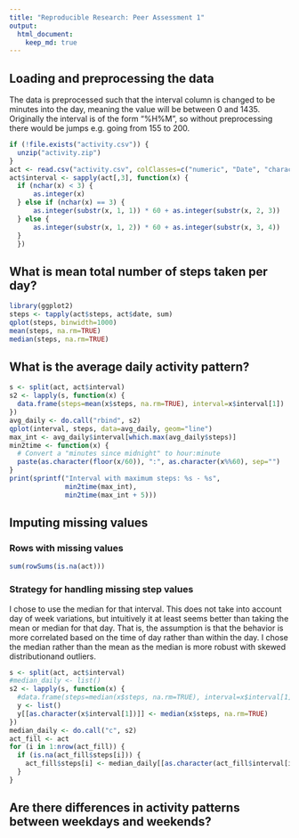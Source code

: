 ```yaml
---
title: "Reproducible Research: Peer Assessment 1"
output: 
  html_document:
    keep_md: true
---
```



## Loading and preprocessing the data

The data is preprocessed such that the interval column is changed to be minutes into the day, meaning the value will be between 0 and 1435. Originally the interval is of the form "%H%M", so without preprocessing there would be jumps e.g. going from 155 to 200.


```r
if (!file.exists("activity.csv")) {
  unzip("activity.zip")
}
act <- read.csv("activity.csv", colClasses=c("numeric", "Date", "character"))
act$interval <- sapply(act[,3], function(x) {
  if (nchar(x) < 3) {
      as.integer(x)
  } else if (nchar(x) == 3) {
      as.integer(substr(x, 1, 1)) * 60 + as.integer(substr(x, 2, 3))
  } else {
      as.integer(substr(x, 1, 2)) * 60 + as.integer(substr(x, 3, 4))
  }
  })
```

## What is mean total number of steps taken per day?
```r
library(ggplot2)
steps <- tapply(act$steps, act$date, sum)
qplot(steps, binwidth=1000)
mean(steps, na.rm=TRUE)
median(steps, na.rm=TRUE)
```


## What is the average daily activity pattern?
```r
s <- split(act, act$interval)
s2 <- lapply(s, function(x) {
  data.frame(steps=mean(x$steps, na.rm=TRUE), interval=x$interval[1])
})
avg_daily <- do.call("rbind", s2)
qplot(interval, steps, data=avg_daily, geom="line")
max_int <- avg_daily$interval[which.max(avg_daily$steps)]
min2time <- function(x) {
  # Convert a "minutes since midnight" to hour:minute
  paste(as.character(floor(x/60)), ":", as.character(x%%60), sep="")
}
print(sprintf("Interval with maximum steps: %s - %s",
              min2time(max_int),
              min2time(max_int + 5)))
```


## Imputing missing values

### Rows with missing values
```r
sum(rowSums(is.na(act)))
```

### Strategy for handling missing step values

I chose to use the median for that interval. This does not take into account day of week variations, but intuitively it at least seems better than taking the mean or median for that day. That is, the assumption is that the behavior is more correlated based on the time of day rather than within the day. I chose the median rather than the mean as the median is more robust with skewed distributionand outliers.

```r
s <- split(act, act$interval)
#median_daily <- list()
s2 <- lapply(s, function(x) {
  #data.frame(steps=median(x$steps, na.rm=TRUE), interval=x$interval[1])
  y <- list()
  y[[as.character(x$interval[1])]] <- median(x$steps, na.rm=TRUE)
})
median_daily <- do.call("c", s2)
act_fill <- act
for (i in 1:nrow(act_fill)) {
  if (is.na(act_fill$steps[i])) {
    act_fill$steps[i] <- median_daily[[as.character(act_fill$interval[i])]]
  }
}
```
## Are there differences in activity patterns between weekdays and weekends?
